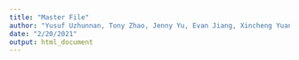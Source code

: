 ```yaml
---
title: "Master File"
author: "Yusuf Uzhunnan, Tony Zhao, Jenny Yu, Evan Jiang, Xincheng Yuan"
date: "2/20/2021"
output: html_document
---
```


